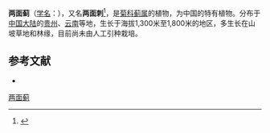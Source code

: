 {{Speciesbox
| name = 两面蓟
| status = 
| status_system = 
| image =
| genus = Cirsium
| species = chlorolepis
| authority = Petrak ex Hand.-Mazz.
}}

'''两面蓟'''（[[学名|学名]]：{{lang|la|''Cirsium chlorolepis''}}），又名'''两面刺'''<ref>{{cite web | url=http://db.kib.ac.cn/CNFlora/SearchResult.aspx?CPNI=CPNI-178-38279 | title=两面刺 Cirsium chlorolepis Petr. ex Hand.-Mazz. | publisher=中国植物物种信息数据库 | accessdate=2013-01-15}}</ref>，是[[菊科|菊科]][[蓟属|蓟属]]的植物，为中国的特有植物。分布于[[中国大陆|中国大陆]]的[[贵州|贵州]]、[[云南|云南]]等地，生长于海拔1,300米至1,800米的地区，多生长在山坡草地和林缘，目前尚未由人工引种栽培。

== 参考文献 ==
{{reflist}}
<div class="references-small">
* {{cite web| url =http://www.bioinfo.cn/db05/KmzwSpecies.php?action=view&id=4581| title =两面蓟| work =《中国高等植物数据库全库》| publisher =中国科学院微生物研究所| author =昆明植物研究所| accessdate =2009-02-25| archive-date =2018-06-28| archive-url =https://web.archive.org/web/20180628204035/http://www.bioinfo.cn/db05/KmzwSpecies.php?action=view| dead-url =yes}}
</div>
{{Taxonbar|from=Q10871536}}

[[Category:蓟属|两面蓟]]


{{植物小作品}}